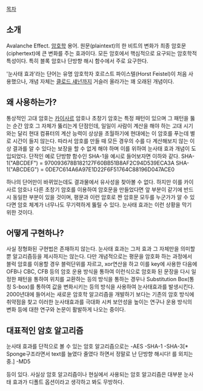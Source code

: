 [[목차]]

== 소개 ==
Avalanche Effect. [[암호]]학 용어. 원문(plaintext)의 한 비트의 변화가 최종 암호문(ciphertext)에 큰 변화를 주는 효과이다. 모든 암호에서 핵심적으로 요구되는 암호학적 특성이다. 특히 블록 암호나 단방향 해시 함수에서 주로 요구한다. 

'눈사태 효과'라는 단어는 유명 암호학자 호르스트 파이스텔(Horst Feistel)이 처음 사용했으나, 개념 자체는 [[클로드 섀넌]]까지 거슬러 올라가는 꽤 오래된 개념이다. 

== 왜 사용하는가? ==
통상적인 고대 암호는 [[카이사르]] 암호나 초창기 암호는 특정 패턴이 있으며 그 패턴을 뚫는 순간 암호 그 자체가 뚫리는게 단점인데, 일일이 사람이 계산을 해야 하는 고대 시기와는 달리 현대 컴퓨터의 계산 능력이 상상을 초월하기에 현대에는 이 암호를 푸는데 별로 시간이 들지 않는다. 따라서 암호를 만들 때 모든 경우의 수를 다 계산해보지 않는 이상 결과를 알 수 있다는 보장을 할 수 없게 해야 하며 이를 위하여 눈사태 효과 개념이 도입되었다. 
단적인 예로 단방향 함수인 SHA-1을 예시로 들어보자면 이하와 같다. 
SHA-1("ABCDEF") = 970093678B182127F60BB51B8AF2C94D539ECA3A
SHA-1("ABCDEG") = 0DE7C614A6A97E1D22F6F51764C88196D047ACE0

하나의 단어만이 바뀌었는데도 결과물에서 유사성을 찾아볼 수 없다. 하지만 이를 카이사르 암호나 다른 초창기 암호를 이용하여 암호문을 만들었다면 앞 부분이 같기에 반드시 동일한 부분이 있을 것이며, 평문과 이런 암호로 짠 암호문 모두를 누군가가 알 수 있다면 암호 체계가 너무나도 무기력하게 뚫릴 수 있다. 눈사태 효과는 이런 상황을 막기 위한 것이다.

== 어떻게 구현하나? ==
사실 정형화된 구현법은 존재하지 않는다. 눈사태 효과는 그저 효과 그 자체만을 의미할 뿐 알고리즘등을 제시하지는 않는다. 다만 개념적으로는 평문을 암호화 하는 과정에서 블럭 암호를 이용할 경우 블럭단위를 자르고, xor연산을 하고 이를 key에 사용한 다음에 OFB나 CBC, CFB 등의 암호 운용 방식을 통하여 이런식으로 암호화 된 문장을 다시 일정한 패턴을 통하여 위치를 교환하는 등의 방식을 통하는 경우나 Substitution Box(통칭 S-box)를 통하여 값을 변화시키는 등의 방식을 사용하여 눈사태효과를 발생시킨다. 2000년대에 들어서는 새로운 암호학 알고리즘을 개발하기 보다는 기존의 암호 방식에 취약점을 찾고 이러한 눈사태효과를 극대화 시켜 보안성을 높이는 연구나 운용 방식의 변화 등에 대한 연구와 논문이 활발하게 나오는 중이다. 

== 대표적인 암호 알고리즘 ==
눈사태 효과를 단적으로 볼 수 있는 암호 알고리즘으로는
-AES
-SHA-1
-SHA-3[* Sponge구조라면서 text를 늘였다 줄였다 하면서 정말로 난 단방향 해시다! 를 외치는중.]
-MD5

등이 있다. 사실상 암호 알고리즘이나 현실에서 사용되는 암호 알고리즘은 대부분 눈사태 효과가 디폴트 옵션이라고 생각하고 봐도 무방하다. 
